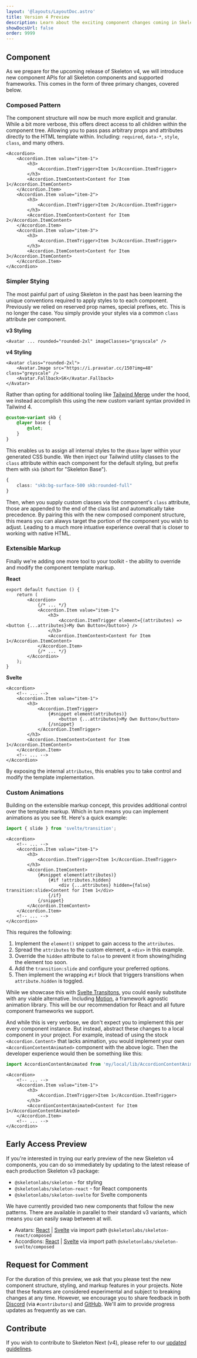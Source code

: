 ```yaml
---
layout: '@layouts/LayoutDoc.astro'
title: Version 4 Preview
description: Learn about the exciting component changes coming in Skeleton v4.
showDocsUrl: false
order: 9999
---
```



## Component

As we prepare for the upcoming release of Skeleton v4, we will introduce new component APIs for all Skeleton components and supported frameworks. This comes in the form of three primary changes, covered below.

### Composed Pattern

The component structure will now be much more explicit and granular. While a bit more verbose, this offers direct access to all children within the component tree. Allowing you to pass pass arbitrary props and attributes directly to the HTML template within. Including: `required`, `data-*`, `style`, `class`, and many others.

```svelte
<Accordion>
	<Accordion.Item value="item-1">
		<h3>
			<Accordion.ItemTrigger>Item 1</Accordion.ItemTrigger>
		</h3>
		<Accordion.ItemContent>Content for Item 1</Accordion.ItemContent>
	</Accordion.Item>
	<Accordion.Item value="item-2">
		<h3>
			<Accordion.ItemTrigger>Item 2</Accordion.ItemTrigger>
		</h3>
		<Accordion.ItemContent>Content for Item 2</Accordion.ItemContent>
	</Accordion.Item>
	<Accordion.Item value="item-3">
		<h3>
			<Accordion.ItemTrigger>Item 3</Accordion.ItemTrigger>
		</h3>
		<Accordion.ItemContent>Content for Item 3</Accordion.ItemContent>
	</Accordion.Item>
</Accordion>
```

### Simpler Stying

The most painful part of using Skeleton in the past has been learning the unique conventions required to apply styles to to each component. Previously we relied on reserved prop names, special prefixes, etc. This is no longer the case. You simply provide your styles via a common `class` attribute per component.

**v3 Styling**

```svelte
<Avatar ... rounded="rounded-2xl" imageClasses="grayscale" />
```

**v4 Styling**

```svelte
<Avatar class="rounded-2xl">
	<Avatar.Image src="https://i.pravatar.cc/150?img=48" class="greyscale" />
	<Avatar.Fallback>SK</Avatar.Fallback>
</Avatar>
```

Rather than opting for additional tooling like [Tailwind Merge](https://github.com/dcastil/tailwind-merge) under the hood, we instead accomplish this using the new custom variant syntax provided in Tailwind 4.

```css
@custom-variant skb {
	@layer base {
		@slot;
	}
}
```

This enables us to assign all internal styles to the `@base` layer within your generated CSS bundle. We then inject our Tailwind utility classes to the `class` attribute within each component for the default styling, but prefix them with `skb` (short for "Skeleton Base").

```ts
{
	class: "skb:bg-surface-500 skb:rounded-full"
}
```

Then, when you supply custom classes via the component's `class` attribute, those are appended to the end of the class list and automatically take precedence. By pairing this with the new composed component structure, this means you can alawys target the portion of the component you wish to adjust. Leading to a much more intuative experience overall that is closer to working with native HTML.

### Extensible Markup

Finally we're adding one more tool to your toolkit - the ability to override and modify the component template markup.

**React**

```tsx
export default function () {
	return (
		<Accordion>
			{/* ... */}
			<Accordion.Item value="item-1">
				<h3>
					<Accordion.ItemTrigger element={(attributes) => <button {...attributes}>My Own Button</button>} />
				</h3>
				<Accordion.ItemContent>Content for Item 1</Accordion.ItemContent>
			</Accordion.Item>
			{/* ... */}
		</Accordion>
	);
}
```

**Svelte**

```svelte
<Accordion>
	<!-- ... -->
	<Accordion.Item value="item-1">
		<h3>
			<Accordion.ItemTrigger>
				{#snippet element(attributes)}
					<button {...attributes}>My Own Button</button>
				{/snippet}
			</Accordion.ItemTrigger>
		</h3>
		<Accordion.ItemContent>Content for Item 1</Accordion.ItemContent>
	</Accordion.Item>
	<!-- ... -->
</Accordion>
```

By exposing the internal `attributes`, this enables you to take control and modify the template implementation.

### Custom Animations

Building on the extensible markup concept, this provides additional control over the template markup. Which in turn means you can implement animations as you see fit. Here's a quick example:

```ts
import { slide } from 'svelte/transition';
```

```svelte
<Accordion>
	<!-- ... -->
	<Accordion.Item value="item-1">
		<h3>
			<Accordion.ItemTrigger>Item 1</Accordion.ItemTrigger>
		</h3>
		<Accordion.ItemContent>
			{#snippet element(attributes)}
				{#if !attributes.hidden}
					<div {...attributes} hidden={false} transition:slide>Content for Item 1</div>
				{/if}
			{/snippet}
		</Accordion.ItemContent>
	</Accordion.Item>
	<!-- ... -->
</Accordion>
```

This requires the following:

1. Implement the `element()` snippet to gain access to the `attributes`.
2. Spread the `attributes` to the custom element, a `<div>` in this example.
3. Override the `hidden` attribute to `false` to prevent it from showing/hiding the element too soon.
4. Add the `transition:slide` and configure your preferred options.
5. Then implement the wrapping `#if` block that triggers transitions when `attribute.hidden` is toggled.

While we showcase this with [Svelte Transitons](https://svelte.dev/docs/svelte/transition), you could easily substitute with any viable alternative. Including [Motion](https://motion.dev/), a framework agnostic animation library. This will be our recommendation for React and all future component frameworks we support.

And while this is very verbose, we don't expect you to implement this per every component instance. But instead, abstract these changes to a local component in your project. For example, instead of using the stock `<Accordion.Content>` that lacks animation, you would implement your own `<AccordionContentAnimated>` component with the above logic. Then the developer experience would then be something like this:

```ts
import AccordionContentAnimated from 'my/local/lib/AccordionContentAnimated.svelte';
```

```svelte
<Accordion>
	<!-- ... -->
	<Accordion.Item value="item-1">
		<h3>
			<Accordion.ItemTrigger>Item 1</Accordion.ItemTrigger>
		</h3>
		<AccordionContentAnimated>Content for Item 1</AccordionContentAnimated>
	</Accordion.Item>
	<!-- ... -->
</Accordion>
```

## Early Access Preview

If you're interested in trying our early preview of the new Skeleton v4 components, you can do so immediately by updating to the latest release of each production Skeleton v3 package:

- `@skeletonlabs/skeleton` - for styling
- `@skeletonlabs/skeleton-react` - for React components
- `@skeletonlabs/skeleton-svelte` for Svelte components

We have currently provided two new components that follow the new patterns. There are available in parallel to their standard v3 variants, which means you can easily swap between at will.

- Avatars: [React](/docs/components-composed/avatar/react) | [Svelte](/docs/components-composed/avatar/svelte) via import path `@skeletonlabs/skeleton-react/composed`
- Accordions: [React](/docs/components-composed/accordion/react) | [Svelte](/docs/components-composed/accordion/svelte) via import path `@skeletonlabs/skeleton-svelte/composed`

## Request for Comment

For the duration of this preview, we ask that you please test the new component structure, styling, and markup features in your projects. Note that these features are considered experimental and subject to breaking changes at any time. However, we encourage you to share feedback in both [Discord](https://discord.com/invite/EXqV7W8MtY) (via `#contributors`) and [GitHub](https://github.com/skeletonlabs/skeleton). We'll aim to provide progress updates as frequently as we can.

## Contribute

If you wish to contribute to Skeleton Next (v4), please refer to our [updated guidelines](https://next.skeleton.dev/docs/resources/contribute).

